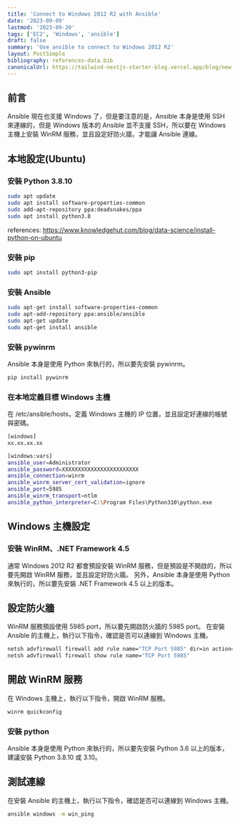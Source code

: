 ```yaml
---
title: 'Connect to Windows 2012 R2 with Ansible'
date: '2023-09-09'
lastmod: '2023-09-20'
tags: ['EC2', 'Windows', 'ansible']
draft: false
summary: 'Use ansible to connect to Windows 2012 R2'
layout: PostSimple
bibliography: references-data.bib
canonicalUrl: https://tailwind-nextjs-starter-blog.vercel.app/blog/new-features-in-v1/
---
```


## 前言

Ansible 現在也支援 Windows 了，但是要注意的是，Ansible 本身是使用 SSH 來連線的，但是 Windows 版本的 Ansible 並不支援 SSH，所以要在 Windows 主機上安裝 WinRM 服務，並且設定好防火牆，才能讓 Ansible 連線。

## 本地設定(Ubuntu)

### 安裝 Python 3.8.10

```bash
sudo apt update
sudo apt install software-properties-common
sudo add-apt-repository ppa:deadsnakes/ppa
sudo apt install python3.8
```

references: https://www.knowledgehut.com/blog/data-science/install-python-on-ubuntu

### 安裝 pip

```bash
sudo apt install python3-pip
```

### 安裝 Ansible

```bash
sudo apt-get install software-properties-common
sudo apt-add-repository ppa:ansible/ansible
sudo apt-get update
sudo apt-get install ansible
```

### 安裝 pywinrm

Ansible 本身是使用 Python 來執行的，所以要先安裝 pywinrm。

```bash
pip install pywinrm
```

### 在本地定義目標 Windows 主機

在 /etc/ansible/hosts，定義 Windows 主機的 IP 位置，並且設定好連線的帳號與密碼。

```bash
[windows]
xx.xx.xx.xx

[windows:vars]
ansible_user=Administrator
ansible_password=XXXXXXXXXXXXXXXXXXXXXXXX
ansible_connection=winrm
ansible_winrm_server_cert_validation=ignore
ansible_port=5985
ansible_winrm_transport=ntlm
ansible_python_interpreter=C:\Program Files\Python310\python.exe
```

## Windows 主機設定

### 安裝 WinRM、.NET Framework 4.5

通常 Windows 2012 R2 都會預設安裝 WinRM 服務，但是預設是不開啟的，所以要先開啟 WinRM 服務，並且設定好防火牆。
另外，Ansible 本身是使用 Python 來執行的，所以要先安裝 .NET Framework 4.5 以上的版本。

## 設定防火牆

WinRM 服務預設使用 5985 port，所以要先開啟防火牆的 5985 port。
在安裝 Ansible 的主機上，執行以下指令，確認是否可以連線到 Windows 主機。

```bash
netsh advfirewall firewall add rule name="TCP Port 5985" dir=in action=allow protocol=TCP localport=5985
netsh advfirewall firewall show rule name="TCP Port 5985"
```

## 開啟 WinRM 服務

在 Windows 主機上，執行以下指令，開啟 WinRM 服務。

```bash
winrm quickconfig
```

### 安裝 python

Ansible 本身是使用 Python 來執行的，所以要先安裝 Python 3.6 以上的版本，建議安裝 Python 3.8.10 或 3.10。

## 測試連線

在安裝 Ansible 的主機上，執行以下指令，確認是否可以連線到 Windows 主機。

```bash
ansible windows -m win_ping
```
